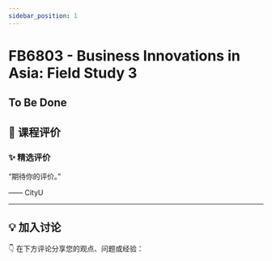 ```yaml
---
sidebar_position: 1
---
```



# FB6803 - Business Innovations in Asia: Field Study 3

## To Be Done

## **💬 课程评价**

### ✨ **精选评价**
<div className={commentStyles.commentBox}>
    <p className={commentStyles.commentText}>
        “期待你的评价。”
    </p>
    <p className={commentStyles.commentAuthor}>—— CityU</p>
</div>

---

## **💡 加入讨论**

👇 在下方评论分享您的观点、问题或经验：
<Utterances />
